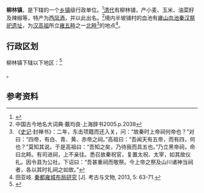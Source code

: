 {{中国乡级行政区|61/03/22/110/000}}

'''柳林镇'''，是{{PRC admin/fullname|61/03/22/110/000|3}}下辖的一个[[乡镇|乡镇]]级行政单位。<ref>{{PRC admin/ref sgc|{{PRC admin/parent|61/03/22/110/000}}}}</ref>[[清代|清代]]有柳林铺，产小麦、玉米、油菜籽及辣椒等，特产为[[西凤酒|西凤酒]]，并以此出名。<ref>中国古今地名大词典·戴均良·上海辞书2005.p.2038</ref>境内半坡铺村的血池有[[雍山血池秦汉祭祀遗址|雍山血池秦汉祭祀遗址]]，为[[汉高祖|汉高祖]]所立[[雍五畤|雍五畤]]之一[[北畤|北畤]]<ref>《[[史记|史记]]·封禅书》：二年，东击项籍而还入关，问：“故秦时上帝祠何帝也？”对曰：“四帝，有白、青、黄、赤帝之祠。”高祖曰：“吾闻天有五帝，而有四，何也？”莫知其说。于是高祖曰：“吾知之矣，乃待我而具五也。”乃立黑帝祠，命曰北畤。有司进祠，上不亲往。悉召故秦祝官，复置太祝、太宰，如其故仪礼。因令县为公社。下诏曰：“吾甚重祠而敬祭。今上帝之祭及山川诸神当祠者，各以其时礼祠之如故。”</ref>的地点<ref>田亚岐. [http://www.cssn.cn/zt/zt_djch/52376/xqlsxa/201506/P020150617499185274543.pdf 秦都雍城布局研究] {{Wayback|url=http://www.cssn.cn/zt/zt_djch/52376/xqlsxa/201506/P020150617499185274543.pdf |date=20170412224724 }}[J]. 考古与文物, 2013, 5: 63-71.</ref>。

== 行政区划 ==

柳林镇下辖以下地区：<ref>{{PRC admin/ref sgc|61/03/22/110/000}}</ref>

{{PRC admin/children|61/03/22/110/000}}。

== 参考资料 ==

{{reflist}}

{{行政区划小作品}}
{{PRC admin/navcat|61/03/22/110/000}}